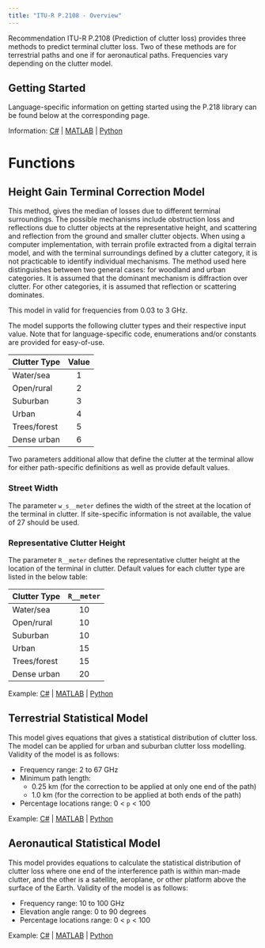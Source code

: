 ```yaml
---
title: "ITU-R P.2108 - Overview"
---
```



Recommendation ITU-R P.2108 (Prediction of clutter loss) provides three methods to predict terminal clutter loss.  Two of these methods are for terrestrial paths and one if for aeronautical paths.  Frequencies vary depending on the clutter model.

## Getting Started

Language-specific information on getting started using the P.218 library can be found below at the corresponding page.

Information: [C#](P2108-(.NET)#getting-started) | [MATLAB](P2108-(MATLAB)#overview) | [Python](P2108-(Python)#getting-started)

# Functions

## Height Gain Terminal Correction Model

This method, gives the median of losses due to different terminal surroundings. The possible mechanisms include obstruction loss and reflections due to clutter objects at the representative height, and scattering and reflection from the ground and smaller clutter objects. When using a computer implementation, with terrain profile extracted from a digital terrain model, and with the terminal surroundings defined by a clutter category, it is not practicable to identify individual mechanisms. The method used here distinguishes between two general cases: for woodland and urban categories. It is assumed that the dominant mechanism is diffraction over clutter. For other categories, it is assumed that reflection or scattering dominates.

This model in valid for frequencies from 0.03 to 3 GHz.

The model supports the following clutter types and their respective input value.  Note that for language-specific code, enumerations and/or constants are provided for easy-of-use.

| Clutter Type | Value |
|--------------|:-----:|
| Water/sea    |     1 |
| Open/rural   |     2 |
| Suburban     |     3 |
| Urban        |     4 |
| Trees/forest |     5 |
| Dense urban  |     6 |

Two parameters additional allow that define the clutter at the terminal allow for either path-specific definitions as well as provide default values.

### Street Width

The parameter `w_s__meter` defines the width of the street at the location of the terminal in clutter.  If site-specific information is not available, the value of 27 should be used.

### Representative Clutter Height

The parameter `R__meter` defines the representative clutter height at the location of the terminal in clutter.  Default values for each clutter type are listed in the below table:

| Clutter Type | `R__meter` |
|--------------|:----------:|
| Water/sea    |         10 |
| Open/rural   |         10 |
| Suburban     |         10 |
| Urban        |         15 |
| Trees/forest |         15 |
| Dense urban  |         20 |

Example: [C#](P2108-(.NET)#height-gain-terminal-correction-model) | [MATLAB](P2108-(MATLAB)#height-gain-terminal-correction-model) | [Python](P2108-(Python)#height-gain-terminal-correction-model)

## Terrestrial Statistical Model

This model gives equations that gives a statistical distribution of clutter loss. The model can be applied for urban and suburban clutter loss modelling.  Validity of the model is as follows:

 * Frequency range: 2 to 67 GHz
 * Minimum path length: 
   * 0.25 km (for the correction to be applied at only one end of the path)
   * 1.0 km (for the correction to be applied at both ends of the path)
 * Percentage locations range: 0 < `p` < 100

Example: [C#](P2108-(.NET)#terrestrial-statistical-model) | [MATLAB](P2108-(MATLAB)#terrestrial-statistical-model) | [Python](P2108-(Python)#terrestrial-statistical-model)

## Aeronautical Statistical Model

This model provides equations to calculate the statistical distribution of clutter loss where one end of the interference path is within man-made clutter, and the other is a satellite, aeroplane, or other platform above the surface of the Earth.  Validity of the model is as follows:

* Frequency range: 10 to 100 GHz
* Elevation angle range: 0 to 90 degrees
* Percentage locations range: 0 < `p` < 100

Example: [C#](P2108-(.NET)#aeronautical-statistical-model) | [MATLAB](P2108-(MATLAB)#aeronautical-statistical-model) | [Python](P2108-(Python)#aeronautical-statistical-model)